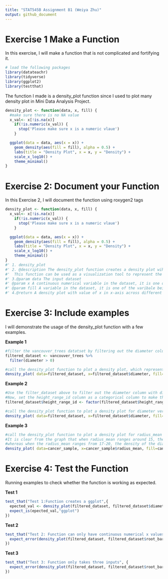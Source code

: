 ```yaml
---
title: "STAT545B Assignment B1 (Weiya Zhu)"
output: github_document
---
```


# Exercise 1 Make a Function

In this exercise, I will make a function that is not complicated and fortifying it.

```r
# load the following packages
library(datateachr)
library(tidyverse)
library(ggplot2)
library(testthat)
```

The function I made is a density_plot function since I used to plot many density plot in Mini Data Analysis Project.
```r
density_plot <- function(data, x, fill) {
  #make sure there is no NA value
  x_val<- x[!is.na(x)]
    if(!is.numeric(x_val)) {
      stop('Please make sure x is a numeric vlaue')
    }

  ggplot(data = data, aes(x = x)) +
    geom_density(aes(fill = fill), alpha = 0.5) +
    labs(title = "Density Plot", x = x, y = "Density") +
    scale_x_log10() +
    theme_minimal()
}
```

# Exercise 2: Document your Function

In this Exercise 2, I will document the function using roxygen2 tags
```r
density_plot <- function(data, x, fill) {
  x_val<- x[!is.na(x)]
    if(!is.numeric(x_val)) {
      stop('Please make sure x is a numeric vlaue')
    }

  ggplot(data = data, aes(x = x)) +
    geom_density(aes(fill = fill), alpha = 0.5) +
    labs(title = "Density Plot", x = x, y = "Density") +
    scale_x_log10() +
    theme_minimal()
}
#' 1. density_plot
#' 2. @description The density_plot function creates a density plot wiht alpha=0.5 based on the given inputs, dataset, x, and fill values, using ggplot2.
#'  This function can be used as a visualization tool to represent the distribution of a continuous numeric variable (x) across multiple fills.
#' 3.@param data The input dataset
#' @param x A continuous numerical variable in the dataset, it is one of the varibale being investigated
#' @param fill A variable in the dataset, it is one of the varibale being investigated
#' 4.@return A density plot with value of x in x-axis across different fills and denisity as the y-axis
```

# Exercise 3: Include examples
I will demonstrate the usage of the density_plot function with a few examples.

**Example 1**
```r
#filter the vancouver_trees datatset by filtering out the diameter column with diameter>0 to avoid the warning message
filtered_dataset <- vancouver_trees %>%
  filter(diameter > 0)

#call the density_plot function to plot a density plot, which represents the distribution of the tree diameter across different root_barrier. 
density_plot( data=filtered_dataset, x=filtered_dataset$diameter, fill=filtered_dataset$root_barrier)
```

**Example 2**
```r
#Use the filter_dataset above to filter out the diameter column with diameter>0
#Now, set the height_range_id column as a categorical column to make the graph more useful
filtered_dataset$height_range_id <- factor(filtered_dataset$height_range_id)

#call the density_plot function to plot a density plot for diameter versus height_range_id, where the different height_range_id are shown as fills
density_plot( data=filtered_dataset, x=filtered_dataset$diameter, fill=filtered_dataset$height_range_id)
```

**Example 3**
```r
#call the density_plot function to plot a density plot for radius_mean versus the results of diagnosis. 
#It is clear from the graph that when radius_mean ranges around 15, the density of the diagnosis B is extremely high,
#whereas when the radius_mean ranges from 17-20, the density of the diagnosis M is very high.
density_plot( data=cancer_sample, x=cancer_sample$radius_mean, fill=cancer_sample$diagnosis)
```

# Exercise 4: Test the Function
Running examples to check whether the function is working as expected.

**Test 1**
```r
test_that("Test 1:Function creates a ggplot",{
  epected_val <- density_plot(filtered_dataset, filtered_dataset$diameter, filtered_dataset$root_barrier)
  expect_is(epected_val,"ggplot")
})
```

**Test 2**
```r
test_that("Test 2: Function can only have continuous numerical x values", {
  expect_error(density_plot(filtered_dataset, filtered_dataset$root_barrier, filtered_dataset$diameter))
})
```

**Test 3**
```r
test_that("Test 3: Function only takes three inputs", {
  expect_error(density_plot(filtered_dataset, filtered_dataset$root_barrier, filtered_dataset$diameter, filtered_dataset$height_range_id))
})
```

